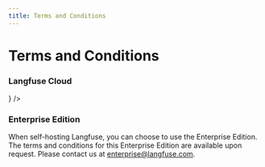 ```yaml
---
title: Terms and Conditions
---
```


# Terms and Conditions

### Langfuse Cloud


<Cards num={2}>
  <Card
    title="Terms and Conditions (pdf)"
    href="https://static.langfuse.com/legal%2FLangfuse_T%26Cs_20240505.pdf"
    icon={<FileDown />}
  />
</Cards>

### Enterprise Edition

When self-hosting Langfuse, you can choose to use the Enterprise Edition. The terms and conditions for this Enterprise Edition are available upon request. Please contact us at [enterprise@langfuse.com](mailto:enterprise@langfuse.com).
